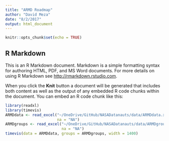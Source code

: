 ```yaml
---
title: "ARMD Roadmap"
author: "David Meza"
date: "8/2/2017"
output: html_document
---
```


```r
knitr::opts_chunk$set(echo = TRUE)
```

## R Markdown

This is an R Markdown document. Markdown is a simple formatting syntax for authoring HTML, PDF, and MS Word documents. For more details on using R Markdown see <http://rmarkdown.rstudio.com>.

When you click the **Knit** button a document will be generated that includes both content as well as the output of any embedded R code chunks within the document. You can embed an R code chunk like this:

```r
library(readxl)
library(timevis)
ARMDdata <- read_excel("~/OneDrive/GitHub/NASADatanauts/data/ARMDdata.xlsx", 
                       na = "NA")
ARMDgroups <- read_excel("~/OneDrive/GitHub/NASADatanauts/data/ARMDgroups.xlsx", 
                         na = "NA")
timevis(data = ARMDdata, groups = ARMDgroups, width = 1400)
```

